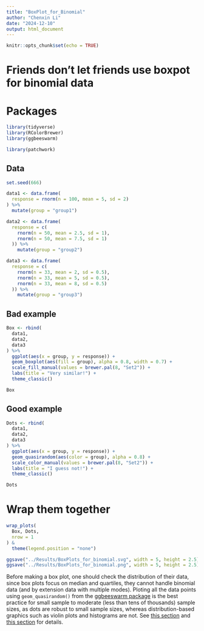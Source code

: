 ---
title: "BoxPlot_for_Binomial"
author: "Chenxin Li"
date: "2024-12-10"
output: html_document
---

```{r setup, include=FALSE}
knitr::opts_chunk$set(echo = TRUE)
```

# Friends don't let friends use boxpot for binomial data

# Packages
```{r}
library(tidyverse)
library(RColorBrewer)
library(ggbeeswarm)

library(patchwork)
```

## Data 
```{r}
set.seed(666)
```

```{r}
data1 <- data.frame(
  response = rnorm(n = 100, mean = 5, sd = 2)
) %>% 
  mutate(group = "group1")

data2 <- data.frame(
  response = c(
    rnorm(n = 50, mean = 2.5, sd = 1),
    rnorm(n = 50, mean = 7.5, sd = 1)
  )) %>% 
    mutate(group = "group2")

data3 <- data.frame(
  response = c(
    rnorm(n = 33, mean = 2, sd = 0.5),
    rnorm(n = 33, mean = 5, sd = 0.5),
    rnorm(n = 33, mean = 8, sd = 0.5)
  )) %>% 
    mutate(group = "group3")
```

## Bad example
```{r}
Box <- rbind(
  data1, 
  data2,
  data3
) %>% 
  ggplot(aes(x = group, y = response)) +
  geom_boxplot(aes(fill = group), alpha = 0.8, width = 0.7) +
  scale_fill_manual(values = brewer.pal(8, "Set2")) +
  labs(title = "Very similar!") + 
  theme_classic()

Box
```
## Good example
```{r}
Dots <- rbind(
  data1, 
  data2,
  data3
) %>% 
  ggplot(aes(x = group, y = response)) +
  geom_quasirandom(aes(color = group), alpha = 0.8) +
  scale_color_manual(values = brewer.pal(8, "Set2")) +
  labs(title = "I guess not!") + 
  theme_classic()

Dots
```
# Wrap them together
```{r}
wrap_plots(
  Box, Dots,
  nrow = 1
) &
  theme(legend.position = "none")

ggsave("../Results/BoxPlots_for_binomial.svg", width = 5, height = 2.5)
ggsave("../Results/BoxPlots_for_binomial.png", width = 5, height = 2.5)
```
Before making a box plot, one should check the distribution of their data,
since box plots focus on median and quartiles, 
they cannot handle binomial data (and by extension data with multiple modes).
Ploting all the data points using `geom_quasirandom()` from the [ggbeeswarm package](https://github.com/eclarke/ggbeeswarm) is the best practice for small sample to moderate (less than tens of thousands) sample sizes, 
as dots are robust to small sample sizes, 
whereas distribution-based graphics such as violin plots and histograms are not.
See [this section](https://github.com/cxli233/FriendsDontLetFriends#2-friends-dont-let-friends-make-violin-plots-for-small-sample-sizes) and [this section](https://github.com/cxli233/FriendsDontLetFriends/tree/main?tab=readme-ov-file#friends-dont-let-friends-use-histogram-for-small-sample-sizes) for details. 